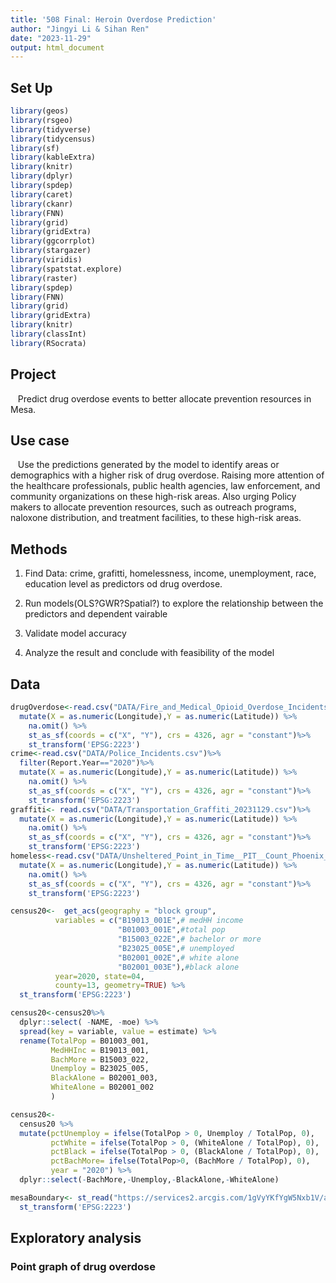 ---
title: '508 Final: Heroin Overdose Prediction'
author: "Jingyi Li & Sihan Ren"
date: "2023-11-29"
output: html_document
---

## Set Up

```{r setup, include=FALSE}
library(geos)
library(rsgeo)
library(tidyverse)
library(tidycensus)
library(sf)
library(kableExtra)
library(knitr)
library(dplyr)
library(spdep)
library(caret)
library(ckanr)
library(FNN)
library(grid)
library(gridExtra)
library(ggcorrplot)
library(stargazer)
library(viridis)
library(spatstat.explore)
library(raster)
library(spdep)
library(FNN)
library(grid)
library(gridExtra)
library(knitr)
library(classInt)
library(RSocrata)
```

## Project

|    Predict drug overdose events to better allocate prevention resources in Mesa.

## Use case

|    Use the predictions generated by the model to identify areas or demographics with a higher risk of drug overdose. Raising more attention of the healthcare professionals, public health agencies, law enforcement, and community organizations on these high-risk areas. Also urging Policy makers to allocate prevention resources, such as outreach programs, naloxone distribution, and treatment facilities, to these high-risk areas.

## Methods

(1) Find Data: crime, grafitti, homelessness, income, unemployment, race, education level as predictors od drug overdose.

(2) Run models(OLS?GWR?Spatial?) to explore the relationship between the predictors and dependent vairable

(3) Validate model accuracy

(4) Analyze the result and conclude with feasibility of the model

## Data

```{r cars}
drugOverdose<-read.csv("DATA/Fire_and_Medical_Opioid_Overdose_Incidents.csv")%>%
  mutate(X = as.numeric(Longitude),Y = as.numeric(Latitude)) %>% 
    na.omit() %>%
    st_as_sf(coords = c("X", "Y"), crs = 4326, agr = "constant")%>%
    st_transform('EPSG:2223')
crime<-read.csv("DATA/Police_Incidents.csv")%>%
  filter(Report.Year=="2020")%>% 
  mutate(X = as.numeric(Longitude),Y = as.numeric(Latitude)) %>% 
    na.omit() %>%
    st_as_sf(coords = c("X", "Y"), crs = 4326, agr = "constant")%>%
    st_transform('EPSG:2223')
graffiti<- read.csv("DATA/Transportation_Graffiti_20231129.csv")%>%
  mutate(X = as.numeric(Longitude),Y = as.numeric(Latitude)) %>% 
    na.omit() %>%
    st_as_sf(coords = c("X", "Y"), crs = 4326, agr = "constant")%>%
    st_transform('EPSG:2223')
homeless<-read.csv("DATA/Unsheltered_Point_in_Time__PIT__Count_Phoenix_Metro_Area_20231129.csv")%>%
  mutate(X = as.numeric(Longitude),Y = as.numeric(Latitude)) %>% 
    na.omit() %>%
    st_as_sf(coords = c("X", "Y"), crs = 4326, agr = "constant")%>%
    st_transform('EPSG:2223')

census20<-  get_acs(geography = "block group",
          variables = c("B19013_001E",# medHH income
                        "B01003_001E",#total pop
                        "B15003_022E",# bachelor or more
                        "B23025_005E",# unemployed
                        "B02001_002E",# white alone
                        "B02001_003E"),#black alone
          year=2020, state=04,
          county=13, geometry=TRUE) %>% 
  st_transform('EPSG:2223')

census20<-census20%>%
  dplyr::select( -NAME, -moe) %>%
  spread(key = variable, value = estimate) %>%
  rename(TotalPop = B01003_001, 
         MedHHInc = B19013_001, 
         BachMore = B15003_022,
         Unemploy = B23025_005,
         BlackAlone = B02001_003,
         WhiteAlone = B02001_002
         )

census20<- 
  census20 %>%
  mutate(pctUnemploy = ifelse(TotalPop > 0, Unemploy / TotalPop, 0),
         pctWhite = ifelse(TotalPop > 0, (WhiteAlone / TotalPop), 0),
         pctBlack = ifelse(TotalPop > 0, (BlackAlone / TotalPop), 0),
         pctBachMore= ifelse(TotalPop>0, (BachMore / TotalPop), 0),
         year = "2020") %>%
  dplyr::select(-BachMore,-Unemploy,-BlackAlone,-WhiteAlone)

mesaBoundary<- st_read("https://services2.arcgis.com/1gVyYKfYgW5Nxb1V/arcgis/rest/services/CityBoundary/FeatureServer/0/query?outFields=*&where=1%3D1&f=geojson")%>%
  st_transform('EPSG:2223')
```

## Exploratory analysis

### Point graph of drug overdose

```{r echo=TRUE,results='hide', message=FALSE, warning=FALSE}

```

